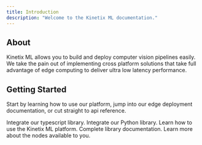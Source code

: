 ```yaml
---
title: Introduction
description: "Welcome to the Kinetix ML documentation."
---
```


## About

Kinetix ML allows you to build and deploy computer vision pipelines easily. We take the pain out of implementing cross platform solutions that take full advantage of edge computing to deliver ultra low latency performance.

## Getting Started

Start by learning how to use our platform, jump into our edge deployment documentation, or cut straight to api reference.

<CardGroup cols={2}>
  <Card title="Deploy to the Browser" icon="pen-to-square" href="/quickstartJS">
    Integrate our typescript library.
  </Card>
  <Card title="Deploy to Python" icon="pen-to-square" href="/quickstartPy">
    Integrate our Python library.
  </Card>
  <Card title="Learn How to Use" icon="image" href="/platform">
    Learn how to use the Kinetix ML platform.
  </Card>
  <Card title="API Reference" icon="image" href="/api-reference">
    Complete library documentation.
  </Card>
  <Card title="Node Library" icon="image" href="/platform">
    Learn more about the nodes available to you.
  </Card>
</CardGroup>
